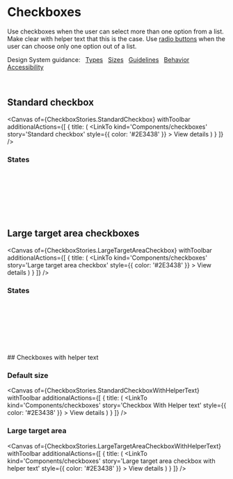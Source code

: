 

<Meta of={CheckboxStories} name='Overview' />

# Checkboxes

Use checkboxes when the user can select more than one option from a list. Make clear with helper text that this is the case. Use [radio buttons](?path=/story/components-radio--default-radio) when the user can choose only one option out of a list.

Design System guidance: &nbsp;
[Types](https://cfpb.github.io/design-system/components/checkboxes#types) &nbsp; [Sizes](https://cfpb.github.io/design-system/components/checkboxes#sizes) &nbsp; [Guidelines](https://cfpb.github.io/design-system/components/checkboxes#guidelines) &nbsp; [Behavior](https://cfpb.github.io/design-system/components/checkboxes#behavior) &nbsp; [Accessibility](https://cfpb.github.io/design-system/components/checkboxes#accessibility)

<br />

## Standard checkbox

<Canvas
  of={CheckboxStories.StandardCheckbox}
  withToolbar
  additionalActions={[
    {
      title: (
        <LinkTo
          kind='Components/checkboxes'
          story='Standard checkbox'
          style={{ color: '#2E3438' }}
        >
          View details
        </LinkTo>
      )
    }
  ]}
/>

### States

<div className='u-mt20'>
  <Checkbox id='checkbox-default' label='Default' name='checkbox' />
  <br />
  <Checkbox
    id='checkbox-hover'
    label='Hover'
    name='checkbox-hover'
    inputClassName='hover'
  />
  <br />
  <Checkbox
    id='checkbox-focus'
    label='Focus'
    name='checkbox-focus'
    inputClassName='focus'
  />
  <br />
  <Checkbox
    id='checkbox-selected'
    label='Selected'
    name='checkbox-selected'
    defaultChecked='true'
  />
  <br />
  <Checkbox
    id='checkbox-disabled'
    label='Disabled'
    name='checkbox-disabled'
    disabled
  />
  <br />
  <Checkbox
    id='checkbox-disabled-selected'
    label='Disabled selected'
    name='checkbox-disabled-selected'
    disabled
    defaultChecked
  />
</div>

<br />

## Large target area checkboxes

<Canvas
  of={CheckboxStories.LargeTargetAreaCheckbox}
  withToolbar
  additionalActions={[
    {
      title: (
        <LinkTo
          kind='Components/checkboxes'
          story='Large target area checkbox'
          style={{ color: '#2E3438' }}
        >
          View details
        </LinkTo>
      )
    }
  ]}
/>

### States

<div className='u-mt20'>
  <Checkbox
    id='large-checkbox'
    label='Default'
    name='large-checkbox'
    isLarge='true'
  />
  <br />
  <Checkbox
    id='large-checkbox-hover'
    label='Hover'
    name='large-checkbox-hover'
    inputClassName='hover'
    isLarge='true'
  />
  <br />
  <Checkbox
    id='large-checkbox-focus'
    label='Focus'
    name='large-checkbox-focus'
    inputClassName='focus'
    isLarge='true'
  />
  <br />
  <Checkbox
    id='large-checkbox-selected'
    label='Selected'
    name='large-checkbox-selected'
    defaultChecked='true'
    isLarge='true'
  />
  <br />
  <Checkbox
    id='large-checkbox-disabled'
    label='Disabled'
    name='large-checkbox-disabled'
    disabled='true'
    isLarge='true'
  />
  <br />
  <Checkbox
    id='large-checkbox-disabled-selected'
    label='Disabled selected'
    name='large-checkbox-disabled'
    disabled='true'
    isLarge='true'
    defaultChecked
  />
</div>
<br />
<br />
## Checkboxes with helper text

### Default size

<Canvas
  of={CheckboxStories.StandardCheckboxWithHelperText}
  withToolbar
  additionalActions={[
    {
      title: (
        <LinkTo
          kind='Components/checkboxes'
          story='Checkbox With Helper text'
          style={{ color: '#2E3438' }}
        >
          View details
        </LinkTo>
      )
    }
  ]}
/>

### Large target area

<Canvas
  of={CheckboxStories.LargeTargetAreaCheckboxWithHelperText}
  withToolbar
  additionalActions={[
    {
      title: (
        <LinkTo
          kind='Components/checkboxes'
          story='Large target area checkbox with helper text'
          style={{ color: '#2E3438' }}
        >
          View details
        </LinkTo>
      )
    }
  ]}
/>
